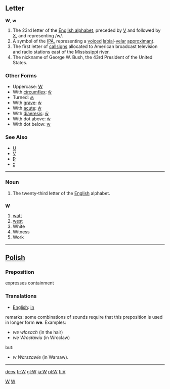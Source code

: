 ==Letter==
'''W''', '''w'''

#The 23rd letter of the [[Wiktionary:About Roman script|English alphabet]], preceded by [[V]] and followed by [[X]], and representing /w/.
#A symbol of the [[IPA]], representing a [[voiced]] [[labial]]-[[velar]] [[approximant]].
#The first letter of [[callsign]]s allocated to American broadcast television and radio stations east of the Mississippi river.
#The nickname of George W. Bush, the 43rd President of the United States.
===Other Forms===
*Uppercase: [[W]]
*With [[circumflex]]: [[ŵ]]
*Turned: [[ʍ]]
*With [[grave]]: [[ẁ]]
*With [[acute]]: [[ẃ]]
*With [[diaeresis]]: [[ẅ]]
*With dot above: [[ẇ]]
*With dot below: [[ẉ]]

===See Also===
*[[U]]
*[[V]]
*[[Ƿ]]
*[[ʬ]]
[[Category:Latin letters|W]]
[[Category:IPA symbols|W]]
----

===Noun===

# The twenty-third letter of the [[English]] alphabet.

==={{abbreviation}}===
'''W'''

# [[watt]]
# [[west]]
# White
# Witness
# Work


----

==[[Polish]]==
===Preposition===
expresses containment
===Translations===
*[[English]]: [[in]]
remarks: some combinations of sounds require that this preposition is used in longer form '''we'''. Examples:
* ''we włosach'' (in the hair)
* ''we Wrocławiu'' (in Wroclaw)
but:
* ''w Warszawie'' (in Warsaw).
----

[[de:w]]
[[fr:W]]
[[gl:W]]
[[ja:W]]
[[pl:W]]
[[fi:V]]